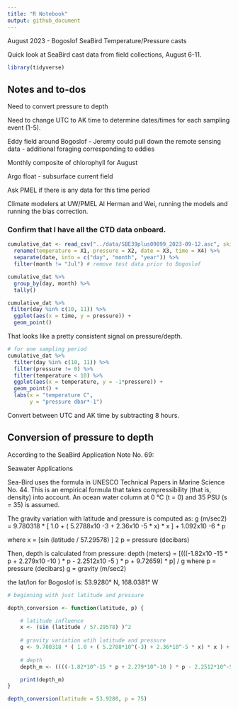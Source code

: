 ```yaml
---
title: "R Notebook"
output: github_document
---
```


August 2023 - Bogoslof SeaBird Temperature/Pressure casts

Quick look at SeaBird cast data from field collections, August 6-11.


```r
library(tidyverse)
```
## Notes and to-dos

Need to convert pressure to depth

Need to change UTC to AK time to determine dates/times for each sampling event (1-5).


Eddy field around Bogoslof - Jeremy could pull down the remote sensing data - additional foraging corresponding to eddies

Monthly composite of chlorophyll for August

Argo float - subsurface current field

Ask PMEL if there is any data for this time period

Climate modelers at UW/PMEL Al Herman and Wei, running the models and running the bias correction.



### Confirm that I have all the CTD data onboard.

```r
cumulative_dat <- read_csv("../data/SBE39plus09899_2023-09-12.asc", skip = 11, col_names = F) %>%
  rename(temperature = X1, pressure = X2, date = X3, time = X4) %>%
  separate(date, into = c("day", "month", "year")) %>%
  filter(month != "Jul") # remove test data prior to Bogoslof

cumulative_dat %>%
  group_by(day, month) %>%
  tally() 
```



```r
cumulative_dat %>%
 filter(day %in% c(10, 11)) %>%
  ggplot(aes(x = time, y = pressure)) +
  geom_point()


```

That looks like a pretty consistent signal on pressure/depth.



```r
# for one sampling period
cumulative_dat %>%
  filter(day %in% c(10, 11)) %>%
  filter(pressure != 0) %>%
  filter(temperature < 10) %>%
  ggplot(aes(x = temperature, y = -1*pressure)) +
  geom_point() + 
  labs(x = "temperature C",
       y = "pressure dbar*-1")


```

Convert between UTC and AK time by subtracting 8 hours.

## Conversion of pressure to depth

According to the SeaBird Application Note No. 69:

Seawater Applications

Sea-Bird uses the formula in UNESCO Technical Papers in Marine Science No. 44. This is an
empirical formula that takes compressibility (that is, density) into account. An ocean water column
at 0 °C (t = 0) and 35 PSU (s = 35) is assumed.

The gravity variation with latitude and pressure is computed as:
g (m/sec2) = 9.780318 * [ 1.0 + ( 5.2788x10 -3 + 2.36x10 -5 * x) * x ] + 1.092x10 -6 * p

where
x = [sin (latitude / 57.29578) ] 2
p = pressure (decibars)

Then, depth is calculated from pressure:
depth (meters) = [(((-1.82x10 -15 * p + 2.279x10 -10 ) * p - 2.2512x10 -5 ) * p + 9.72659) * p] / g
where
p = pressure (decibars)
g = gravity (m/sec2) 


the lat/lon for Bogoslof is:
53.9280° N, 168.0381° W

```r
# beginning with just latitude and pressure

depth_conversion <- function(latitude, p) {

    # latitude influence
    x <- (sin (latitude / 57.29578) )^2
    
    # gravity variation wtih latitude and pressure
    g <- 9.780318 * ( 1.0 + ( 5.2788*10^(-3) + 2.36*10^-5 * x) * x ) + 1.092*10^-6 * p
    
    # depth
    depth_m <- ((((-1.82*10^-15 * p + 2.279*10^-10 ) * p - 2.2512*10^-5 ) * p + 9.72659) * p) / g

    print(depth_m)
}

```


```r
depth_conversion(latitude = 53.9280, p = 75)
```

